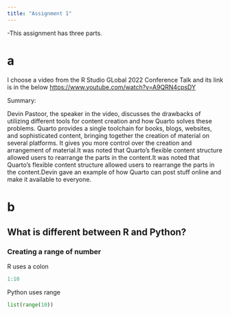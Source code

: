 ```yaml
---
title: "Assignment 1"
---
```



-This assignment has three parts.

#  a 

I choose a video from the R Studio GLobal 2022 Conference Talk and its link is in the below
<https://www.youtube.com/watch?v=A9QRN4cpsDY>

Summary:

Devin Pastoor, the speaker in the video, discusses the drawbacks of utilizing different tools for content creation and how Quarto solves these problems. Quarto provides a single toolchain for books, blogs, websites, and sophisticated content, bringing together the creation of material on several platforms. It gives you more control over the creation and arrangement of material.It was noted that Quarto's flexible content structure allowed users to rearrange the parts in the content.It was noted that Quarto's flexible content structure allowed users to rearrange the parts in the content.Devin gave an example of how Quarto can post stuff online and make it available to everyone.


# b
## What is different between R and Python?
### Creating a range of number

R uses a colon
```r
1:10
```
Python uses range
```python
list(range(10))
```
